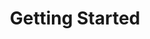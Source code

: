 ---
title: Getting Started
description: Learn how to create full-stack web applications with Next.js.
---